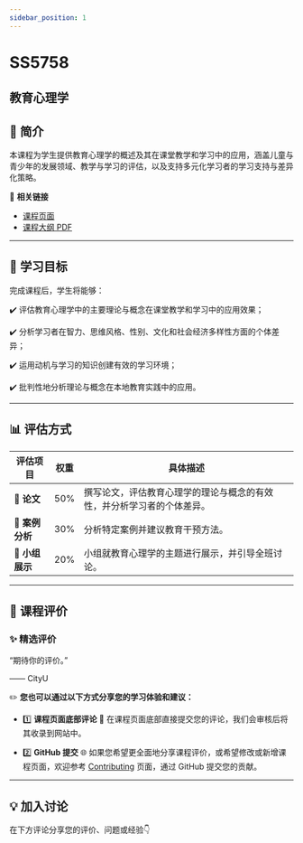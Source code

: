 ```yaml
---
sidebar_position: 1
---
```


# SS5758
## 教育心理学

## **📘 简介**
本课程为学生提供教育心理学的概述及其在课堂教学和学习中的应用，涵盖儿童与青少年的发展领域、教学与学习的评估，以及支持多元化学习者的学习支持与差异化策略。

🔗 **相关链接**
- [课程页面](https://www.cityu.edu.hk/catalogue/pg/202425/course/SS5758.htm)
- [课程大纲 PDF](https://www.cityu.edu.hk/catalogue/pg/202425/course/SS5758.pdf)

---

## **🎯 学习目标**

完成课程后，学生将能够：

✔️ 评估教育心理学中的主要理论与概念在课堂教学和学习中的应用效果；

✔️ 分析学习者在智力、思维风格、性别、文化和社会经济多样性方面的个体差异；

✔️ 运用动机与学习的知识创建有效的学习环境；

✔️ 批判性地分析理论与概念在本地教育实践中的应用。

---

## **📊 评估方式**

| **评估项目**             | **权重** | **具体描述**                                                                                       |
|------------------------|---------|---------------------------------------------------------------------------------------------------|
| **📄 论文**             | 50%     | 撰写论文，评估教育心理学的理论与概念的有效性，并分析学习者的个体差异。                                               |
| **📄 案例分析**          | 30%     | 分析特定案例并建议教育干预方法。                                                                     |
| **🎤 小组展示**          | 20%     | 小组就教育心理学的主题进行展示，并引导全班讨论。                                                         |

---

## **💬 课程评价**

### ✨ **精选评价**
<div className={commentStyles.commentBox}>
    <p className={commentStyles.commentText}>
        “期待你的评价。”
    </p>
    <p className={commentStyles.commentAuthor}>—— CityU</p>
</div>

✏️ **您也可以通过以下方式分享您的学习体验和建议：**

- 1️⃣ **课程页面底部评论**
💬 在课程页面底部直接提交您的评论，我们会审核后将其收录到网站中。

- 2️⃣ **GitHub 提交**
🌐 如果您希望更全面地分享课程评价，或希望修改或新增课程页面，欢迎参考 [Contributing](https://penjc.github.io/CityU/contributing) 页面，通过 GitHub 提交您的贡献。

---

## **💡 加入讨论**

在下方评论分享您的评价、问题或经验👇
<Utterances />
